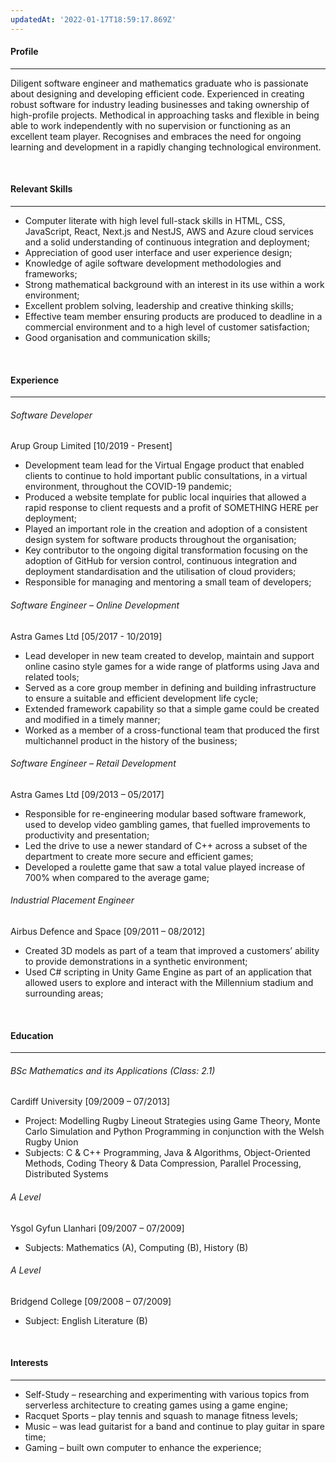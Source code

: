 ```yaml
---
updatedAt: '2022-01-17T18:59:17.869Z'
---
```


#### Profile
***
Diligent software engineer and mathematics graduate who is passionate about designing and developing efficient code. Experienced in creating robust software for industry leading businesses and taking ownership of high-profile projects. Methodical in approaching tasks and flexible in being able to work independently with no supervision or functioning as an excellent team player. Recognises and embraces the need for ongoing learning and development in a rapidly changing technological environment.

<br/>

#### Relevant Skills
***
* Computer literate with high level full-stack skills in HTML, CSS, JavaScript, React, Next.js and NestJS, AWS and Azure cloud services and a solid understanding of continuous integration and deployment;
* Appreciation of good user interface and user experience design;
* Knowledge of agile software development methodologies and frameworks; 
* Strong mathematical background with an interest in its use within a work environment;
* Excellent problem solving, leadership and creative thinking skills;
* Effective team member ensuring products are produced to deadline in a commercial environment and to a high level of customer satisfaction;
* Good organisation and communication skills;

<br/>

#### Experience
***
###### Software Developer
Arup Group Limited [10/2019 - Present]
* Development team lead for the Virtual Engage product that enabled clients to continue to hold important public consultations, in a virtual environment, throughout the COVID-19 pandemic;
* Produced a website template for public local inquiries that allowed a rapid response to client requests and a profit of SOMETHING HERE per deployment; 
* Played an important role in the creation and adoption of a consistent design system for software products throughout the organisation;
* Key contributor to the ongoing digital transformation focusing on the adoption of GitHub for version control, continuous integration and deployment standardisation and the utilisation of cloud providers;
* Responsible for managing and mentoring a small team of developers;

###### Software Engineer – Online Development
Astra Games Ltd [05/2017 - 10/2019]
* Lead developer in new team created to develop, maintain and support online casino style games for a wide range of platforms using Java and related tools;
* Served as a core group member in defining and building infrastructure to ensure a suitable and efficient development life cycle;
* Extended framework capability so that a simple game could be created and modified in a timely manner; 
* Worked as a member of a cross-functional team that produced the first multichannel product in the history of the business;
 
###### Software Engineer – Retail Development
Astra Games Ltd [09/2013 – 05/2017]
* Responsible for re-engineering modular based software framework, used to develop video gambling games, that fuelled improvements to productivity and presentation;
* Led the drive to use a newer standard of C++ across a subset of the department to create more secure and efficient games;
* Developed a roulette game that saw a total value played increase of 700% when compared to the average game;
	 
###### Industrial Placement Engineer 
Airbus Defence and Space [09/2011 – 08/2012]
* Created 3D models as part of a team that improved a customers’ ability to provide demonstrations in a synthetic environment;
* Used C# scripting in Unity Game Engine as part of an application that allowed users to explore and interact with the Millennium stadium and surrounding areas; 

<br/>

#### Education
***
###### BSc Mathematics and its Applications (Class: 2.1)	
Cardiff University [09/2009 – 07/2013]
* Project:	Modelling Rugby Lineout Strategies using Game Theory, Monte Carlo 
Simulation and Python Programming in conjunction with the Welsh Rugby Union
* Subjects:	C & C++ Programming, Java & Algorithms, Object-Oriented Methods, Coding 
Theory & Data Compression, Parallel Processing, Distributed Systems

###### A Level	
Ysgol Gyfun Llanhari [09/2007 – 07/2009]
* Subjects:	Mathematics (A), Computing (B), History (B)

###### A Level	
Bridgend College [09/2008 – 07/2009]
* Subject:	English Literature (B)

<br/>

#### Interests
***
* Self-Study – researching and experimenting with various topics from serverless architecture to creating games using a game engine;
* Racquet Sports – play tennis and squash to manage fitness levels;
* Music – was lead guitarist for a band and continue to play guitar in spare time;
* Gaming – built own computer to enhance the experience;
